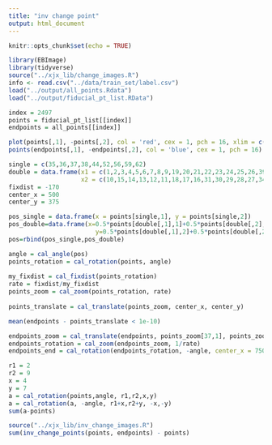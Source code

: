 ```yaml
---
title: "inv change point"
output: html_document
---
```


```r
knitr::opts_chunk$set(echo = TRUE)
```

```r
library(EBImage)
library(tidyverse)
source("../xjx_lib/change_images.R")
info <- read.csv("../data/train_set/label.csv")
load("../output/all_points.Rdata")
load("../output/fiducial_pt_list.RData")
```

```r
index = 2497
points = fiducial_pt_list[[index]]
endpoints = all_points[[index]]
```

```r
plot(points[,1], -points[,2], col = 'red', cex = 1, pch = 16, xlim = c(0,1000), ylim = c(-750,0))
points(endpoints[,1], -endpoints[,2], col = 'blue', cex = 1, pch = 16)
```

```r
single = c(35,36,37,38,44,52,56,59,62)
double = data.frame(x1 = c(1,2,3,4,5,6,7,8,9,19,20,21,22,23,24,25,26,39,40,41,42,43,50,51,57,58,63),
                    x2 = c(10,15,14,13,12,11,18,17,16,31,30,29,28,27,34,33,32,49,48,47,46,45,54,53,55,60,61))
fixdist = -170
center_x = 500
center_y = 375
```

```r
pos_single = data.frame(x = points[single,1], y = points[single,2])
pos_double=data.frame(x=0.5*points[double[,1],1]+0.5*points[double[,2],1],
                        y=0.5*points[double[,1],2]+0.5*points[double[,2],2])
pos=rbind(pos_single,pos_double)
```

```r
angle = cal_angle(pos)
points_rotation = cal_rotation(points, angle)
  
my_fixdist = cal_fixdist(points_rotation)
rate = fixdist/my_fixdist
points_zoom = cal_zoom(points_rotation, rate)
  
points_translate = cal_translate(points_zoom, center_x, center_y)
```

```r
mean(endpoints - points_translate < 1e-10)
```

```r
endpoints_zoom = cal_translate(endpoints, points_zoom[37,1], points_zoom[37,2])
endpoints_rotation = cal_zoom(endpoints_zoom, 1/rate)
endpoints_end = cal_rotation(endpoints_rotation, -angle, center_x = 750*sin(angle), center_y = 0, move_x = -750*sin(angle), move_y = 0)
```

```r
r1 = 2
r2 = 9
x = 4
y = 7
a = cal_rotation(points,angle, r1,r2,x,y)
a = cal_rotation(a, -angle, r1+x,r2+y, -x,-y)
sum(a-points)
```

```r
source("../xjx_lib/inv_change_images.R")
sum(inv_change_points(points, endpoints) - points)
```














